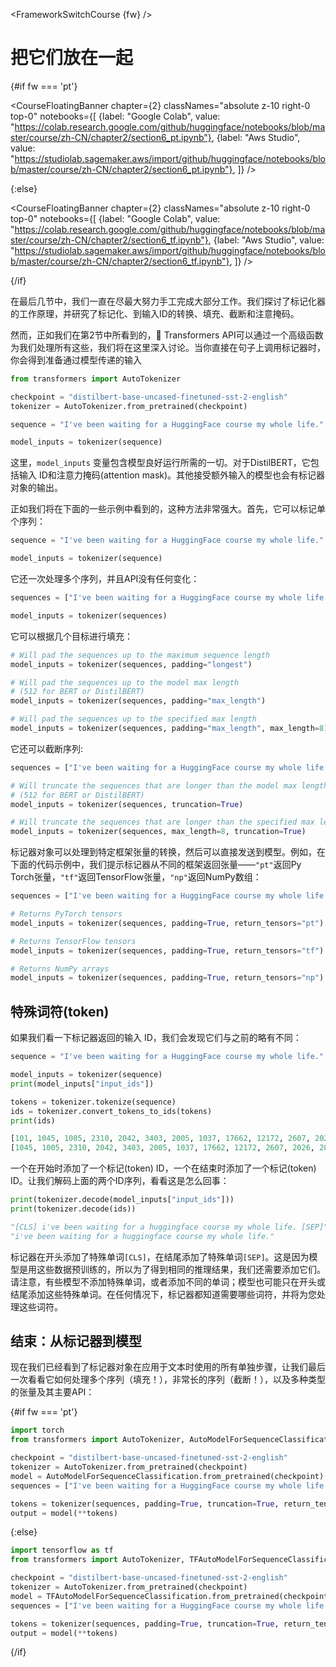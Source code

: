 <FrameworkSwitchCourse {fw} />

# 把它们放在一起

{#if fw === 'pt'}

<CourseFloatingBanner chapter={2}
  classNames="absolute z-10 right-0 top-0"
  notebooks={[
    {label: "Google Colab", value: "https://colab.research.google.com/github/huggingface/notebooks/blob/master/course/zh-CN/chapter2/section6_pt.ipynb"},
    {label: "Aws Studio", value: "https://studiolab.sagemaker.aws/import/github/huggingface/notebooks/blob/master/course/zh-CN/chapter2/section6_pt.ipynb"},
]} />

{:else}

<CourseFloatingBanner chapter={2}
  classNames="absolute z-10 right-0 top-0"
  notebooks={[
    {label: "Google Colab", value: "https://colab.research.google.com/github/huggingface/notebooks/blob/master/course/zh-CN/chapter2/section6_tf.ipynb"},
    {label: "Aws Studio", value: "https://studiolab.sagemaker.aws/import/github/huggingface/notebooks/blob/master/course/zh-CN/chapter2/section6_tf.ipynb"},
]} />

{/if}

在最后几节中，我们一直在尽最大努力手工完成大部分工作。我们探讨了标记化器的工作原理，并研究了标记化、到输入ID的转换、填充、截断和注意掩码。

然而，正如我们在第2节中所看到的，🤗 Transformers API可以通过一个高级函数为我们处理所有这些，我们将在这里深入讨论。当你直接在句子上调用标记器时，你会得到准备通过模型传递的输入

```py
from transformers import AutoTokenizer

checkpoint = "distilbert-base-uncased-finetuned-sst-2-english"
tokenizer = AutoTokenizer.from_pretrained(checkpoint)

sequence = "I've been waiting for a HuggingFace course my whole life."

model_inputs = tokenizer(sequence)
```

这里，`model_inputs`
变量包含模型良好运行所需的一切。对于DistilBERT，它包括输入 ID和注意力掩码(attention mask)。其他接受额外输入的模型也会有标记器对象的输出。

正如我们将在下面的一些示例中看到的，这种方法非常强大。首先，它可以标记单个序列：

```py
sequence = "I've been waiting for a HuggingFace course my whole life."

model_inputs = tokenizer(sequence)
```

它还一次处理多个序列，并且API没有任何变化：

```py
sequences = ["I've been waiting for a HuggingFace course my whole life.", "So have I!"]

model_inputs = tokenizer(sequences)
```

它可以根据几个目标进行填充：

```py
# Will pad the sequences up to the maximum sequence length
model_inputs = tokenizer(sequences, padding="longest")

# Will pad the sequences up to the model max length
# (512 for BERT or DistilBERT)
model_inputs = tokenizer(sequences, padding="max_length")

# Will pad the sequences up to the specified max length
model_inputs = tokenizer(sequences, padding="max_length", max_length=8)
```

它还可以截断序列:

```py
sequences = ["I've been waiting for a HuggingFace course my whole life.", "So have I!"]

# Will truncate the sequences that are longer than the model max length
# (512 for BERT or DistilBERT)
model_inputs = tokenizer(sequences, truncation=True)

# Will truncate the sequences that are longer than the specified max length
model_inputs = tokenizer(sequences, max_length=8, truncation=True)
```

标记器对象可以处理到特定框架张量的转换，然后可以直接发送到模型。例如，在下面的代码示例中，我们提示标记器从不同的框架返回张量——`"pt"`返回Py Torch张量，`"tf"`返回TensorFlow张量，`"np"`返回NumPy数组：

```py
sequences = ["I've been waiting for a HuggingFace course my whole life.", "So have I!"]

# Returns PyTorch tensors
model_inputs = tokenizer(sequences, padding=True, return_tensors="pt")

# Returns TensorFlow tensors
model_inputs = tokenizer(sequences, padding=True, return_tensors="tf")

# Returns NumPy arrays
model_inputs = tokenizer(sequences, padding=True, return_tensors="np")
```

## 特殊词符(token)

如果我们看一下标记器返回的输入 ID，我们会发现它们与之前的略有不同：

```py
sequence = "I've been waiting for a HuggingFace course my whole life."

model_inputs = tokenizer(sequence)
print(model_inputs["input_ids"])

tokens = tokenizer.tokenize(sequence)
ids = tokenizer.convert_tokens_to_ids(tokens)
print(ids)
```

```python out
[101, 1045, 1005, 2310, 2042, 3403, 2005, 1037, 17662, 12172, 2607, 2026, 2878, 2166, 1012, 102]
[1045, 1005, 2310, 2042, 3403, 2005, 1037, 17662, 12172, 2607, 2026, 2878, 2166, 1012]
```

一个在开始时添加了一个标记(token) ID，一个在结束时添加了一个标记(token) ID。让我们解码上面的两个ID序列，看看这是怎么回事：

```py
print(tokenizer.decode(model_inputs["input_ids"]))
print(tokenizer.decode(ids))
```

```python out
"[CLS] i've been waiting for a huggingface course my whole life. [SEP]"
"i've been waiting for a huggingface course my whole life."
```

标记器在开头添加了特殊单词`[CLS]`，在结尾添加了特殊单词`[SEP]`。这是因为模型是用这些数据预训练的，所以为了得到相同的推理结果，我们还需要添加它们。请注意，有些模型不添加特殊单词，或者添加不同的单词；模型也可能只在开头或结尾添加这些特殊单词。在任何情况下，标记器都知道需要哪些词符，并将为您处理这些词符。

## 结束：从标记器到模型

现在我们已经看到了标记器对象在应用于文本时使用的所有单独步骤，让我们最后一次看看它如何处理多个序列（填充！），非常长的序列（截断！），以及多种类型的张量及其主要API：

{#if fw === 'pt'}
```py
import torch
from transformers import AutoTokenizer, AutoModelForSequenceClassification

checkpoint = "distilbert-base-uncased-finetuned-sst-2-english"
tokenizer = AutoTokenizer.from_pretrained(checkpoint)
model = AutoModelForSequenceClassification.from_pretrained(checkpoint)
sequences = ["I've been waiting for a HuggingFace course my whole life.", "So have I!"]

tokens = tokenizer(sequences, padding=True, truncation=True, return_tensors="pt")
output = model(**tokens)
```
{:else}
```py
import tensorflow as tf
from transformers import AutoTokenizer, TFAutoModelForSequenceClassification

checkpoint = "distilbert-base-uncased-finetuned-sst-2-english"
tokenizer = AutoTokenizer.from_pretrained(checkpoint)
model = TFAutoModelForSequenceClassification.from_pretrained(checkpoint)
sequences = ["I've been waiting for a HuggingFace course my whole life.", "So have I!"]

tokens = tokenizer(sequences, padding=True, truncation=True, return_tensors="tf")
output = model(**tokens)
```
{/if}
